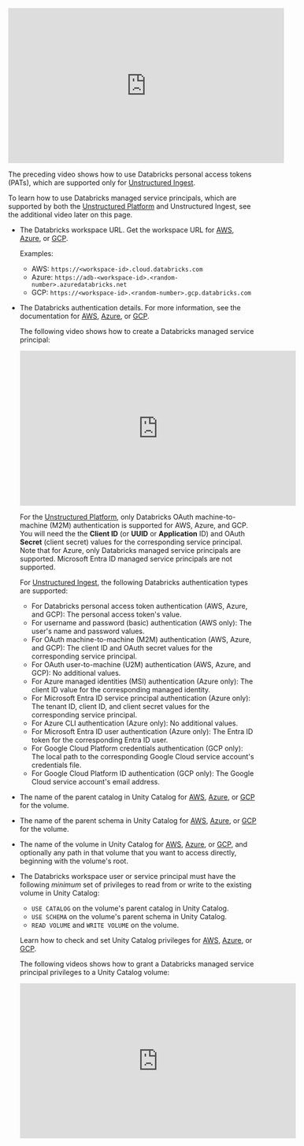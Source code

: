 <iframe
width="560"
height="315"
src="https://www.youtube.com/embed/rNZpwa1-g7M"
title="YouTube video player"
frameborder="0"
allow="accelerometer; autoplay; clipboard-write; encrypted-media; gyroscope; picture-in-picture"
allowfullscreen
></iframe>

The preceding video shows how to use Databricks personal access tokens (PATs), which are supported only for [Unstructured Ingest](/ingestion/overview).

To learn how to use Databricks managed service principals, which are supported by both the [Unstructured Platform](/platform/overview) and Unstructured Ingest, 
see the additional video later on this page.

- The Databricks workspace URL. Get the workspace URL for 
  [AWS](https://docs.databricks.com/workspace/workspace-details.html#workspace-instance-names-urls-and-ids), 
  [Azure](https://learn.microsoft.com/azure/databricks/workspace/workspace-details#workspace-instance-names-urls-and-ids), 
  or [GCP](https://docs.gcp.databricks.com/workspace/workspace-details.html#workspace-instance-names-urls-and-ids).

  Examples:

  - AWS: `https://<workspace-id>.cloud.databricks.com`
  - Azure: `https://adb-<workspace-id>.<random-number>.azuredatabricks.net`
  - GCP: `https://<workspace-id>.<random-number>.gcp.databricks.com`

- The Databricks authentication details. For more information, see the documentation for 
  [AWS](https://docs.databricks.com/dev-tools/auth/index.html), 
  [Azure](https://learn.microsoft.com/azure/databricks/dev-tools/auth/), 
  or [GCP](https://docs.gcp.databricks.com/dev-tools/auth/index.html).

  The following video shows how to create a Databricks managed service principal:

  <iframe
  width="560"
  height="315"
  src="https://www.youtube.com/embed/wBmqv5DaA1E"
  title="YouTube video player"
  frameborder="0"
  allow="accelerometer; autoplay; clipboard-write; encrypted-media; gyroscope; picture-in-picture"
  allowfullscreen
  ></iframe>

  For the [Unstructured Platform](/platform/overview), only Databricks OAuth machine-to-machine (M2M) authentication is supported for AWS, Azure, and GCP. 
  You will need the the **Client ID** (or **UUID** or **Application** ID) and OAuth **Secret** (client secret) values for the corresponding service principal. 
  Note that for Azure, only Databricks managed service principals are supported. Microsoft Entra ID managed service principals are not supported.
  
  For [Unstructured Ingest](/ingestion/overview), the following Databricks authentication types are supported:

  - For Databricks personal access token authentication (AWS, Azure, and GCP): The personal access token's value.
  - For username and password (basic) authentication (AWS only): The user's name and password values.
  - For OAuth machine-to-machine (M2M) authentication (AWS, Azure, and GCP): The client ID and OAuth secret values for the corresponding service principal.
  - For OAuth user-to-machine (U2M) authentication (AWS, Azure, and GCP): No additional values.
  - For Azure managed identities (MSI) authentication (Azure only): The client ID value for the corresponding managed identity.
  - For Microsoft Entra ID service principal authentication (Azure only): The tenant ID, client ID, and client secret values for the corresponding service principal.
  - For Azure CLI authentication (Azure only): No additional values.
  - For Microsoft Entra ID user authentication (Azure only): The Entra ID token for the corresponding Entra ID user.
  - For Google Cloud Platform credentials authentication (GCP only): The local path to the corresponding Google Cloud service account's credentials file.
  - For Google Cloud Platform ID authentication (GCP only): The Google Cloud service account's email address.

- The name of the parent catalog in Unity Catalog for 
  [AWS](https://docs.databricks.com/catalogs/create-catalog.html), 
  [Azure](https://learn.microsoft.com/azure/databricks/catalogs/create-catalog), or 
  [GCP](https://docs.gcp.databricks.com/catalogs/create-catalog.html) for the volume.
- The name of the parent schema in Unity Catalog for 
  [AWS](https://docs.databricks.com/schemas/create-schema.html), 
  [Azure](https://learn.microsoft.com/azure/databricks/schemas/create-schema), or 
  [GCP](https://docs.gcp.databricks.com/schemas/create-schema.html) for the volume.
- The name of the volume in Unity Catalog for [AWS](https://docs.databricks.com/tables/managed.html), 
  [Azure](https://learn.microsoft.com/azure/databricks/tables/managed), or 
  [GCP](https://docs.gcp.databricks.com/tables/managed.html), and optionally any path in that volume that you want to access directly, beginning with the volume's root.
- The Databricks workspace user or service principal must have the following _minimum_ set of privileges to read from or write to the 
  existing volume in Unity Catalog:

  - `USE CATALOG` on the volume's parent catalog in Unity Catalog.
  - `USE SCHEMA` on the volume's parent schema in Unity Catalog.
  - `READ VOLUME` and `WRITE VOLUME` on the volume.

  Learn how to check and set Unity Catalog privileges for 
  [AWS](https://docs.databricks.com/data-governance/unity-catalog/manage-privileges/index.html#show-grant-and-revoke-privileges), 
  [Azure](https://learn.microsoft.com/azure/databricks/data-governance/unity-catalog/manage-privileges/#grant), or 
  [GCP](https://docs.gcp.databricks.com/data-governance/unity-catalog/manage-privileges/index.html#show-grant-and-revoke-privileges).

  The following videos shows how to grant a Databricks managed service principal privileges to a Unity Catalog volume:
    
  <iframe
  width="560"
  height="315"
  src="https://www.youtube.com/embed/DykQRxgh2aQ"
  title="YouTube video player"
  frameborder="0"
  allow="accelerometer; autoplay; clipboard-write; encrypted-media; gyroscope; picture-in-picture"
  allowfullscreen
  ></iframe>